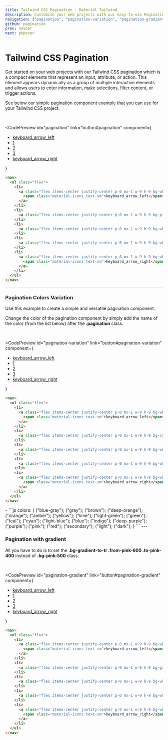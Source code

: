```yaml
---
title: Tailwind CSS Pagination - Material Tailwind
description: Customise your web projects with our easy-to-use Pagination component for Tailwind CSS using Material Design guidelines.
navigation: ["pagination", "pagination-variation", "pagination-gradient"]
github: pagination
prev: navbar
next: popover
---
```


# Tailwind CSS Pagination

Get started on your web projects with our Tailwind CSS pagination which is a compact elements that represent an input, attribute, or action. This element appears dynamically as a group of multiple interactive elements and allows users to enter information, make selections, filter content, or trigger actions.

See below our simple pagination component example that you can use for your Tailwind CSS project.

<br />

<CodePreview
  id="pagination"
  link="button#pagination"
  component={
    <nav>
      <ul className="flex">
        <li>
          <a className="flex items-center justify-center p-0 mx-1 w-9 h-9 bg-white hover:bg-light-300 text-sm text-secondary-500 rounded-full border border-slate-300 transition duration-150 ease-in-out" href="#" aria-label="Previous">
            <span className="material-icons text-sm">keyboard_arrow_left</span>
          </a>
        </li>
        <li>
          <a className="flex items-center justify-center p-0 mx-1 w-9 h-9 bg-pink shadow-md text-sm text-white rounded-full transition duration-150 ease-in-out" href="#">1</a>
        </li>
        <li>
          <a className="flex items-center justify-center p-0 mx-1 w-9 h-9 bg-white hover:bg-light-300 text-sm text-secondary-500 rounded-full border border-slate-300 transition duration-150 ease-in-out" href="#">2</a>
        </li>
        <li>
          <a className="flex items-center justify-center p-0 mx-1 w-9 h-9 bg-white hover:bg-light-300 text-sm text-secondary-500 rounded-full border border-slate-300 transition duration-150 ease-in-out" href="#">3</a>
        </li>
        <li>
          <a className="flex items-center justify-center p-0 mx-1 w-9 h-9 bg-white hover:bg-light-300 text-sm text-secondary-500 rounded-full border border-slate-300 transition duration-150 ease-in-out" href="#" aria-label="Next">
            <span className="material-icons text-sm">keyboard_arrow_right</span>
          </a>
        </li>
      </ul>
    </nav>
  }
>
  ```html
  <nav>
    <ul class="flex">
      <li>
        <a class="flex items-center justify-center p-0 mx-1 w-9 h-9 bg-white hover:bg-light-300 text-sm text-secondary-500 rounded-full border border-slate-300 transition duration-150 ease-in-out" href="#" aria-label="Previous">
          <span class="material-icons text-sm">keyboard_arrow_left</span>
        </a>
      </li>
      <li>
        <a class="flex items-center justify-center p-0 mx-1 w-9 h-9 bg-pink shadow-md text-sm text-white rounded-full transition duration-150 ease-in-out" href="#">1</a>
      </li>
      <li>
        <a class="flex items-center justify-center p-0 mx-1 w-9 h-9 bg-white hover:bg-light-300 text-sm text-secondary-500 rounded-full border border-slate-300 transition duration-150 ease-in-out" href="#">2</a>
      </li>
      <li>
        <a class="flex items-center justify-center p-0 mx-1 w-9 h-9 bg-white hover:bg-light-300 text-sm text-secondary-500 rounded-full border border-slate-300 transition duration-150 ease-in-out" href="#">3</a>
      </li>
      <li>
        <a class="flex items-center justify-center p-0 mx-1 w-9 h-9 bg-white hover:bg-light-300 text-sm text-secondary-500 rounded-full border border-slate-300 transition duration-150 ease-in-out" href="#" aria-label="Next">
          <span class="material-icons text-sm">keyboard_arrow_right</span>
        </a>
      </li>
    </ul>
  </nav>
  ```
</CodePreview>

--- 

### Pagination Colors Variation

Use this example to create a simple and versatile pagination component.

Change the color of the pagination component by simply add the name of the color (from the list below) after the **.pagination** class.

<br />

<CodePreview
  id="pagination-variation"
  link="button#pagination-variation"
  component={
    <nav>
      <ul className="flex">
        <li>
          <a className="flex items-center justify-center p-0 mx-1 w-9 h-9 bg-white hover:bg-light-300 text-sm text-secondary-500 rounded-full border border-slate-300 transition duration-150 ease-in-out" href="#" aria-label="Previous">
            <span className="material-icons text-sm">keyboard_arrow_left</span>
          </a>
        </li>
        <li>
          <a className="flex items-center justify-center p-0 mx-1 w-9 h-9 bg-cyan shadow-md text-sm text-white rounded-full transition duration-150 ease-in-out" href="#">1</a>
        </li>
        <li>
          <a className="flex items-center justify-center p-0 mx-1 w-9 h-9 bg-white hover:bg-light-300 text-sm text-secondary-500 rounded-full border border-slate-300 transition duration-150 ease-in-out" href="#">2</a>
        </li>
        <li>
          <a className="flex items-center justify-center p-0 mx-1 w-9 h-9 bg-white hover:bg-light-300 text-sm text-secondary-500 rounded-full border border-slate-300 transition duration-150 ease-in-out" href="#">3</a>
        </li>
        <li>
          <a className="flex items-center justify-center p-0 mx-1 w-9 h-9 bg-white hover:bg-light-300 text-sm text-secondary-500 rounded-full border border-slate-300 transition duration-150 ease-in-out" href="#" aria-label="Next">
            <span className="material-icons text-sm">keyboard_arrow_right</span>
          </a>
        </li>
      </ul>
    </nav>
  }
>
  ```html
  <nav>
    <ul class="flex">
      <li>
        <a class="flex items-center justify-center p-0 mx-1 w-9 h-9 bg-white hover:bg-light-300 text-sm text-secondary-500 rounded-full border border-slate-300 transition duration-150 ease-in-out" href="#" aria-label="Previous">
          <span class="material-icons text-sm">keyboard_arrow_left</span>
        </a>
      </li>
      <li>
        <a class="flex items-center justify-center p-0 mx-1 w-9 h-9 bg-cyan shadow-md text-sm text-white rounded-full transition duration-150 ease-in-out" href="#">1</a>
      </li>
      <li>
        <a class="flex items-center justify-center p-0 mx-1 w-9 h-9 bg-white hover:bg-light-300 text-sm text-secondary-500 rounded-full border border-slate-300 transition duration-150 ease-in-out" href="#">2</a>
      </li>
      <li>
        <a class="flex items-center justify-center p-0 mx-1 w-9 h-9 bg-white hover:bg-light-300 text-sm text-secondary-500 rounded-full border border-slate-300 transition duration-150 ease-in-out" href="#">3</a>
      </li>
      <li>
        <a class="flex items-center justify-center p-0 mx-1 w-9 h-9 bg-white hover:bg-light-300 text-sm text-secondary-500 rounded-full border border-slate-300 transition duration-150 ease-in-out" href="#" aria-label="Next">
          <span class="material-icons text-sm">keyboard_arrow_right</span>
        </a>
      </li>
    </ul>
  </nav>
  ```
</CodePreview>
-
```js
colors: {
  ("blue-gray");
  ("gray");
  ("brown");
  ("deep-orange");
  ("orange");
  ("amber");
  ("yellow");
  ("lime");
  ("light-green");
  ("green");
  ("teal");
  ("cyan");
  ("light-blue");
  ("blue");
  ("indigo");
  ("deep-purple");
  ("purple");
  ("pink");
  ("red");
  ("secondary");
  ("light");
  ("dark");
}
```
---

### Pagination with gradient

All you have to do is to set the **.bg-gradient-to-tr .from-pink-600 .to-pink-400** instead of **.bg-pink-500** class.

<br />

<CodePreview
  id="pagination-gradient"
  link="button#pagination-gradient"
  component={
    <nav>
      <ul className="flex">
        <li>
          <a className="flex items-center justify-center p-0 mx-1 w-9 h-9 bg-white hover:bg-light-300 text-sm text-secondary-500 rounded-full border border-slate-300 transition duration-150 ease-in-out" href="#" aria-label="Previous">
            <span className="material-icons text-sm">keyboard_arrow_left</span>
          </a>
        </li>
        <li>
          <a className="flex items-center justify-center p-0 mx-1 w-9 h-9 bg-gradient-to-tr from-pink-600 to-pink-400 shadow-md shadow-pink-500/20 text-sm text-white rounded-full transition duration-150 ease-in-out" href="#">1</a>
        </li>
        <li>
          <a className="flex items-center justify-center p-0 mx-1 w-9 h-9 bg-white hover:bg-light-300 text-sm text-secondary-500 rounded-full border border-slate-300 transition duration-150 ease-in-out" href="#">2</a>
        </li>
        <li>
          <a className="flex items-center justify-center p-0 mx-1 w-9 h-9 bg-white hover:bg-light-300 text-sm text-secondary-500 rounded-full border border-slate-300 transition duration-150 ease-in-out" href="#">3</a>
        </li>
        <li>
          <a className="flex items-center justify-center p-0 mx-1 w-9 h-9 bg-white hover:bg-light-300 text-sm text-secondary-500 rounded-full border border-slate-300 transition duration-150 ease-in-out" href="#" aria-label="Next">
            <span className="material-icons text-sm">keyboard_arrow_right</span>
          </a>
        </li>
      </ul>
    </nav>
  }
>
  ```html
  <nav>
    <ul class="flex">
      <li>
        <a class="flex items-center justify-center p-0 mx-1 w-9 h-9 bg-white hover:bg-light-300 text-sm text-secondary-500 rounded-full border border-slate-300 transition duration-150 ease-in-out" href="#" aria-label="Previous">
          <span class="material-icons text-sm">keyboard_arrow_left</span>
        </a>
      </li>
      <li>
        <a class="flex items-center justify-center p-0 mx-1 w-9 h-9 bg-gradient-to-tr from-pink-600 to-pink-400 shadow-md shadow-pink-500/20 text-sm text-white rounded-full transition duration-150 ease-in-out" href="#">1</a>
      </li>
      <li>
        <a class="flex items-center justify-center p-0 mx-1 w-9 h-9 bg-white hover:bg-light-300 text-sm text-secondary-500 rounded-full border border-slate-300 transition duration-150 ease-in-out" href="#">2</a>
      </li>
      <li>
        <a class="flex items-center justify-center p-0 mx-1 w-9 h-9 bg-white hover:bg-light-300 text-sm text-secondary-500 rounded-full border border-slate-300 transition duration-150 ease-in-out" href="#">3</a>
      </li>
      <li>
        <a class="flex items-center justify-center p-0 mx-1 w-9 h-9 bg-white hover:bg-light-300 text-sm text-secondary-500 rounded-full border border-slate-300 transition duration-150 ease-in-out" href="#" aria-label="Next">
          <span class="material-icons text-sm">keyboard_arrow_right</span>
        </a>
      </li>
    </ul>
  </nav>
  ```
</CodePreview>

